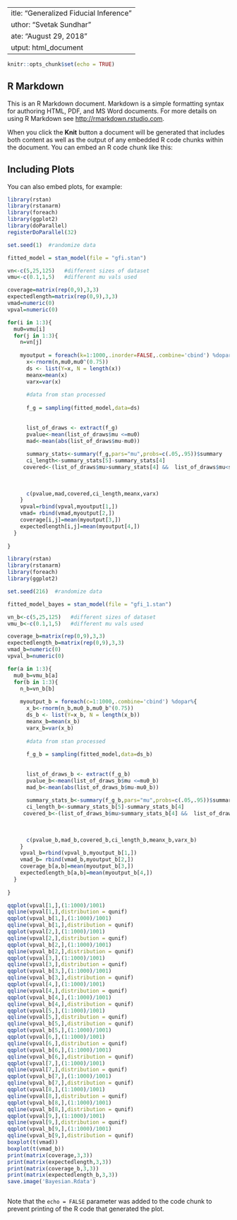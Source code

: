  ---
title: "Generalized Fiducial Inference"
author: "Svetak Sundhar"
date: "August 29, 2018"
output: html_document
---

```r
knitr::opts_chunk$set(echo = TRUE)
```

## R Markdown

This is an R Markdown document. Markdown is a simple formatting syntax for authoring HTML, PDF, and MS Word documents. For more details on using R Markdown see <http://rmarkdown.rstudio.com>.

When you click the **Knit** button a document will be generated that includes both content as well as the output of any embedded R code chunks within the document. You can embed an R code chunk like this:


## Including Plots

You can also embed plots, for example:

```r
library(rstan)
library(rstanarm)
library(foreach)
library(ggplot2)
library(doParallel)
registerDoParallel(32)

set.seed(1)  #randomize data

fitted_model = stan_model(file = "gfi.stan")

vn<-c(5,25,125)   #different sizes of dataset
vmu<-c(0.1,1,5)   #different mu vals used

coverage=matrix(rep(0,9),3,3)
expectedlength=matrix(rep(0,9),3,3)
vmad=numeric(0)
vpval=numeric(0)

for(i in 1:3){
  mu0=vmu[i]
  for(j in 1:3){
    n=vn[j]
    
    myoutput = foreach(k=1:1000,.inorder=FALSE,.combine='cbind') %dopar%{
      x<-rnorm(n,mu0,mu0^(0.75))
      ds <- list(Y=x, N = length(x))
      meanx=mean(x)
      varx=var(x)
      
      #data from stan processed
    
      f_g = sampling(fitted_model,data=ds)
      
      
      list_of_draws <- extract(f_g)
      pvalue<-mean(list_of_draws$mu <=mu0)
      mad<-mean(abs(list_of_draws$mu-mu0))
      
      summary_stats<-summary(f_g,pars="mu",probs=c(.05,.95))$summary
      ci_length<-summary_stats[5]-summary_stats[4]
     covered<-(list_of_draws$mu>summary_stats[4] &&  list_of_draws$mu<summary_stats[5])
       
      
      
      c(pvalue,mad,covered,ci_length,meanx,varx) 
    }
    vpval=rbind(vpval,myoutput[1,])
    vmad= rbind(vmad,myoutput[2,])
    coverage[i,j]=mean(myoutput[3,])
    expectedlength[i,j]=mean(myoutput[4,])
  }
  
}

```

```r
library(rstan)
library(rstanarm)
library(foreach)
library(ggplot2)

set.seed(216)  #randomize data

fitted_model_bayes = stan_model(file = "gfi_1.stan")

vn_b<-c(5,25,125)   #different sizes of dataset
vmu_b<-c(0.1,1,5)   #different mu vals used

coverage_b=matrix(rep(0,9),3,3)
expectedlength_b=matrix(rep(0,9),3,3)
vmad_b=numeric(0)
vpval_b=numeric(0)

for(a in 1:3){
  mu0_b=vmu_b[a]
  for(b in 1:3){
    n_b=vn_b[b]
    
    myoutput_b = foreach(c=1:1000,.combine='cbind') %dopar%{
      x_b<-rnorm(n_b,mu0_b,mu0_b^(0.75))
      ds_b <- list(Y=x_b, N = length(x_b))
      meanx_b=mean(x_b)
      varx_b=var(x_b)
      
      #data from stan processed
    
      f_g_b = sampling(fitted_model,data=ds_b)
      
      
      list_of_draws_b <- extract(f_g_b)
      pvalue_b<-mean(list_of_draws_b$mu <=mu0_b)
      mad_b<-mean(abs(list_of_draws_b$mu-mu0_b))
      
      summary_stats_b<-summary(f_g_b,pars="mu",probs=c(.05,.95))$summary
      ci_length_b<-summary_stats_b[5]-summary_stats_b[4]
     covered_b<-(list_of_draws_b$mu>summary_stats_b[4] &&  list_of_draws_b$mu<summary_stats_b[5])
       
      
      
      c(pvalue_b,mad_b,covered_b,ci_length_b,meanx_b,varx_b) 
    }
    vpval_b=rbind(vpval_b,myoutput_b[1,])
    vmad_b= rbind(vmad_b,myoutput_b[2,])
    coverage_b[a,b]=mean(myoutput_b[3,])
    expectedlength_b[a,b]=mean(myoutput_b[4,])
  }
  
}

```



```r
qqplot(vpval[1,],(1:1000)/1001)
qqline(vpval[1,],distribution = qunif)
qqplot(vpval_b[1,],(1:1000)/1001)
qqline(vpval_b[1,],distribution = qunif)
qqplot(vpval[2,],(1:1000)/1001)
qqline(vpval[2,],distribution = qunif)
qqplot(vpval_b[2,],(1:1000)/1001)
qqline(vpval_b[2,],distribution = qunif)
qqplot(vpval[3,],(1:1000)/1001)
qqline(vpval[3,],distribution = qunif)
qqplot(vpval_b[3,],(1:1000)/1001)
qqline(vpval_b[3,],distribution = qunif)
qqplot(vpval[4,],(1:1000)/1001)
qqline(vpval[4,],distribution = qunif)
qqplot(vpval_b[4,],(1:1000)/1001)
qqline(vpval_b[4,],distribution = qunif)
qqplot(vpval[5,],(1:1000)/1001)
qqline(vpval[5,],distribution = qunif)
qqline(vpval_b[5,],distribution = qunif)
qqplot(vpval_b[5,],(1:1000)/1001)
qqplot(vpval[6,],(1:1000)/1001)
qqline(vpval[6,],distribution = qunif)
qqplot(vpval_b[6,],(1:1000)/1001)
qqline(vpval_b[6,],distribution = qunif)
qqplot(vpval[7,],(1:1000)/1001)
qqline(vpval[7,],distribution = qunif)
qqplot(vpval_b[7,],(1:1000)/1001)
qqline(vpval_b[7,],distribution = qunif)
qqplot(vpval[8,],(1:1000)/1001)
qqline(vpval[8,],distribution = qunif)
qqplot(vpval_b[8,],(1:1000)/1001)
qqline(vpval_b[8,],distribution = qunif)
qqplot(vpval[9,],(1:1000)/1001)
qqline(vpval[9,],distribution = qunif)
qqplot(vpval_b[9,],(1:1000)/1001)
qqline(vpval_b[9,],distribution = qunif)
boxplot(t(vmad))
boxplot(t(vmad_b))
print(matrix(coverage,3,3))
print(matrix(expectedlength,3,3))
print(matrix(coverage_b,3,3))
print(matrix(expectedlength_b,3,3))
save.image('Bayesian.Rdata')

```

```r
```

Note that the `echo = FALSE` parameter was added to the code chunk to prevent printing of the R code that generated the plot.
